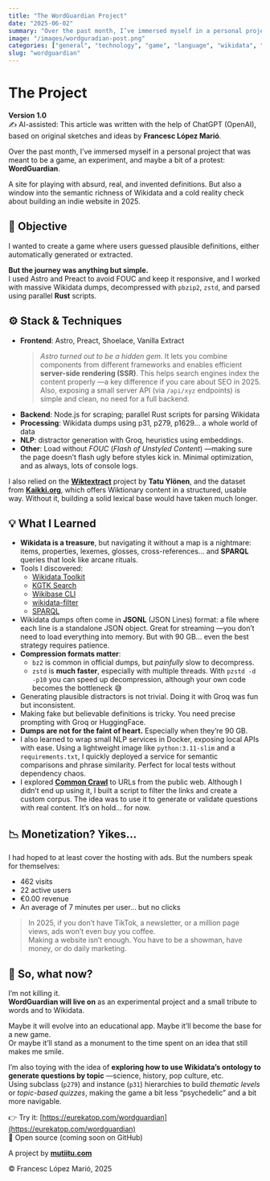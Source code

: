 ```yaml
---
title: "The WordGuardian Project"
date: "2025-06-02"
summary: "Over the past month, I’ve immersed myself in a personal project that was meant to be a game, an experiment, and maybe a bit of a protest: **WordGuardian**. A website for playing with absurd, real, and invented definitions. But also a window into Wikidata’s semantic richness and a cold shower on the reality of building an indie web in 2025."
image: "/images/wordguradian-post.png" 
categories: ["general", "technology", "game", "language", "wikidata", "astro", "webindie"]
slug: "wordguardian"
---
```


# The Project  
**Version 1.0**  
✍️ AI-assisted: This article was written with the help of ChatGPT (OpenAI), based on original sketches and ideas by **Francesc López Marió**.

Over the past month, I’ve immersed myself in a personal project that was meant to be a game, an experiment, and maybe a bit of a protest: **WordGuardian**.

A site for playing with absurd, real, and invented definitions. But also a window into the semantic richness of Wikidata and a cold reality check about building an indie website in 2025.

## 🧩 Objective  
I wanted to create a game where users guessed plausible definitions, either automatically generated or extracted.  

**But the journey was anything but simple.**  
I used Astro and Preact to avoid FOUC and keep it responsive, and I worked with massive Wikidata dumps, decompressed with `pbzip2`, `zstd`, and parsed using parallel **Rust** scripts.

## ⚙️ Stack & Techniques  

- **Frontend**: Astro, Preact, Shoelace, Vanilla Extract  
  > *Astro turned out to be a hidden gem.* It lets you combine components from different frameworks and enables efficient **server-side rendering (SSR)**. This helps search engines index the content properly —a key difference if you care about SEO in 2025. Also, exposing a small server API (via `/api/xyz` endpoints) is simple and clean, no need for a full backend.  
- **Backend**: Node.js for scraping; parallel Rust scripts for parsing Wikidata  
- **Processing**: Wikidata dumps using p31, p279, p1629... a whole world of data  
- **NLP**: distractor generation with Groq, heuristics using embeddings.
- **Other**: Load without *FOUC* (*Flash of Unstyled Content*) —making sure the page doesn’t flash ugly before styles kick in. Minimal optimization, and as always, lots of console logs.

I also relied on the [**Wiktextract**](https://github.com/tatuylonen/wiktextract) project by **Tatu Ylönen**, and the dataset from [**Kaikki.org**](https://kaikki.org), which offers Wiktionary content in a structured, usable way. Without it, building a solid lexical base would have taken much longer.

## 💡 What I Learned  

- **Wikidata is a treasure**, but navigating it without a map is a nightmare: items, properties, lexemes, glosses, cross-references... and **SPARQL** queries that look like arcane rituals.  
- Tools I discovered:
  - [Wikidata Toolkit](https://github.com/Wikidata-Toolkit/Wikidata-Toolkit)  
  - [KGTK Search](https://github.com/usc-isi-i2/kgtk-search)  
  - [Wikibase CLI](https://github.com/maxlath/wikibase-cli/tree/main)  
  - [wikidata-filter](https://github.com/alexkreidler/wikidata-filter)  
  - [SPARQL](https://en.wikipedia.org/wiki/SPARQL)
- Wikidata dumps often come in **JSONL** (JSON Lines) format: a file where each line is a standalone JSON object. Great for streaming —you don’t need to load everything into memory. But with 90 GB... even the best strategy requires patience.
- **Compression formats matter**:  
  - `bz2` is common in official dumps, but *painfully* slow to decompress.  
  - `zstd` is **much faster**, especially with multiple threads. With `pzstd -d -p10` you can speed up decompression, although your own code becomes the bottleneck 😅
- Generating plausible distractors is not trivial. Doing it with Groq was fun but inconsistent.  
- Making fake but believable definitions is tricky. You need precise prompting with Groq or HuggingFace.  
- **Dumps are not for the faint of heart.** Especially when they’re 90 GB.
- I also learned to wrap small NLP services in Docker, exposing local APIs with ease. Using a lightweight image like `python:3.11-slim` and a `requirements.txt`, I quickly deployed a service for semantic comparisons and phrase similarity. Perfect for local tests without dependency chaos.
- I explored [**Common Crawl**](https://commoncrawl.org/) to URLs from the public web. Although I didn’t end up using it, I built a script to filter the links and create a custom corpus. The idea was to use it to generate or validate questions with real content. It’s on hold... for now.

## 📉 Monetization? Yikes...

I had hoped to at least cover the hosting with ads. But the numbers speak for themselves:

- 462 visits  
- 22 active users  
- €0.00 revenue  
- An average of 7 minutes per user... but no clicks

> In 2025, if you don’t have TikTok, a newsletter, or a million page views, ads won’t even buy you coffee.  
> Making a website isn’t enough. You have to be a showman, have money, or do daily marketing.

## 🎯 So, what now?

I’m not killing it.  
**WordGuardian will live on** as an experimental project and a small tribute to words and to Wikidata.  

Maybe it will evolve into an educational app. Maybe it’ll become the base for a new game.  
Or maybe it’ll stand as a monument to the time spent on an idea that still makes me smile.

I’m also toying with the idea of **exploring how to use Wikidata’s ontology to generate questions by topic** —science, history, pop culture, etc.  
Using subclass (`p279`) and instance (`p31`) hierarchies to build *thematic levels* or *topic-based quizzes*, making the game a bit less “psychedelic” and a bit more navigable.  

👉 Try it: [https://eurekatop.com/wordguardian](https://eurekatop.com/wordguardian)  
📖 Open source (coming soon on GitHub)  

A project by [**mutiitu.com**](https://www.mutiitu.com)

© Francesc López Marió, 2025
